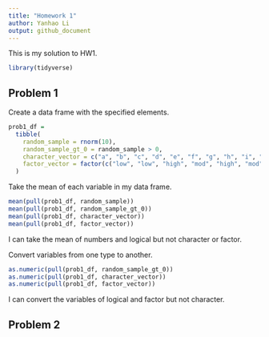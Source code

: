 ```yaml
---
title: "Homework 1"
author: Yanhao Li
output: github_document
---
```


This is my solution to HW1.

```r
library(tidyverse)
```


## Problem 1

Create a data frame with the specified elements.

```r
prob1_df =
  tibble(
    random_sample = rnorm(10),
    random_sample_gt_0 = random_sample > 0,
    character_vector = c("a", "b", "c", "d", "e", "f", "g", "h", "i", "j"),
    factor_vector = factor(c("low", "low", "high", "mod", "high", "mod", "low", "low", "low", "high"))
  )
```

Take the mean of each variable in my data frame.

```r
mean(pull(prob1_df, random_sample))
mean(pull(prob1_df, random_sample_gt_0))
mean(pull(prob1_df, character_vector))
mean(pull(prob1_df, factor_vector))
```

I can take the mean of numbers and logical but not character or factor.

Convert variables from one type to another.

```r
as.numeric(pull(prob1_df, random_sample_gt_0))
as.numeric(pull(prob1_df, character_vector))
as.numeric(pull(prob1_df, factor_vector))
```

I can convert the variables of logical and factor but not character.

## Problem 2